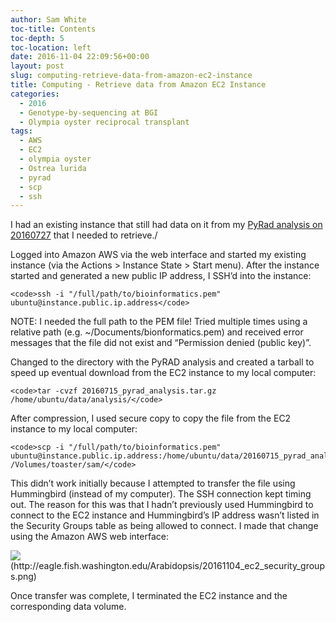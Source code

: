 ```yaml
---
author: Sam White
toc-title: Contents
toc-depth: 5
toc-location: left
date: 2016-11-04 22:09:56+00:00
layout: post
slug: computing-retrieve-data-from-amazon-ec2-instance
title: Computing - Retrieve data from Amazon EC2 Instance
categories:
  - 2016
  - Genotype-by-sequencing at BGI
  - Olympia oyster reciprocal transplant
tags:
  - AWS
  - EC2
  - olympia oyster
  - Ostrea lurida
  - pyrad
  - scp
  - ssh
---
```


I had an existing instance that still had data on it from my [PyRad analysis on 20160727](https://robertslab.github.io/sams-notebook/posts/2016/2016-07-27-data-analysis-pyrad-analysis-of-olympia-oyster-gbs-data/) that I needed to retrieve./

Logged into Amazon AWS via the web interface and started my existing instance (via the Actions > Instance State > Start menu). After the instance started and generated a new public IP address, I SSH'd into the instance:


    
    <code>ssh -i "/full/path/to/bioinformatics.pem" ubuntu@instance.public.ip.address</code>



NOTE: I needed the full path to the PEM file! Tried multiple times using a relative path (e.g. ~/Documents/bionformatics.pem) and received error messages that the file did not exist and "Permission denied (public key)".

Changed to the directory with the PyRAD analysis and created a tarball to speed up eventual download from the EC2 instance to my local computer:


    
    <code>tar -cvzf 20160715_pyrad_analysis.tar.gz /home/ubuntu/data/analysis/</code>



After compression, I used secure copy to copy the file from the EC2 instance to my local computer:


    
    <code>scp -i "/full/path/to/bioinformatics.pem" ubuntu@instance.public.ip.address:/home/ubuntu/data/20160715_pyrad_analysis.tar.gz /Volumes/toaster/sam/</code>



This didn't work initially because I attempted to transfer the file using Hummingbird (instead of my computer). The SSH connection kept timing out. The reason for this was that I hadn't previously used Hummingbird to connect to the EC2 instance and Hummingbird's IP address wasn't listed in the Security Groups table as being allowed to connect. I made that change using the Amazon AWS web interface:

![](https://eagle.fish.washington.edu/Arabidopsis/20161104_ec2_security_groups.png)(http://eagle.fish.washington.edu/Arabidopsis/20161104_ec2_security_groups.png)

Once transfer was complete, I terminated the EC2 instance and the corresponding data volume.
